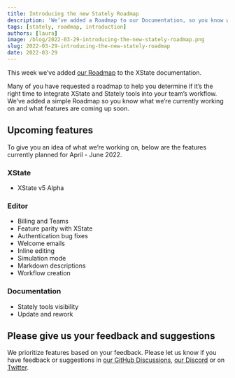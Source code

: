 ```yaml
---
title: Introducing the new Stately Roadmap
description: 'We’ve added a Roadmap to our Documentation, so you know what we’re currently working on and what features are coming up soon.'
tags: [stately, roadmap, introduction]
authors: [laura]
image: /blog/2022-03-29-introducing-the-new-stately-roadmap.png
slug: 2022-03-29-introducing-the-new-stately-roadmap
date: 2022-03-29
---
```


This week we’ve added [our Roadmap](https://xstate.js.org/docs/roadmap) to the XState documentation.

Many of you have requested a roadmap to help you determine if it’s the right time to integrate XState and Stately tools into your team’s workflow. We’ve added a simple Roadmap so you know what we’re currently working on and what features are coming up soon.

<!--truncate-->

## Upcoming features

To give you an idea of what we’re working on, below are the features currently planned for April - June 2022.

### XState

- XState v5 Alpha

### Editor

- Billing and Teams
- Feature parity with XState
- Authentication bug fixes
- Welcome emails
- Inline editing
- Simulation mode
- Markdown descriptions
- Workflow creation

### Documentation

- Stately tools visibility
- Update and rework

## Please give us your feedback and suggestions

We prioritize features based on your feedback. Please let us know if you have feedback or suggestions in [our GitHub Discussions](https://github.com/statelyai/xstate/discussions), [our Discord](https://discord.gg/xstate) or on [Twitter](https://twitter.com/statelyai).
